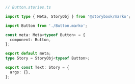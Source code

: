 ```ts
// Button.stories.ts

import type { Meta, StoryObj } from '@storybook/marko';

import Button from './Button.marko';

const meta: Meta<typeof Button> = {
  component: Button,
};

export default meta;
type Story = StoryObj<typeof Button>;

export const Text: Story = {
  args: {},
};
```
